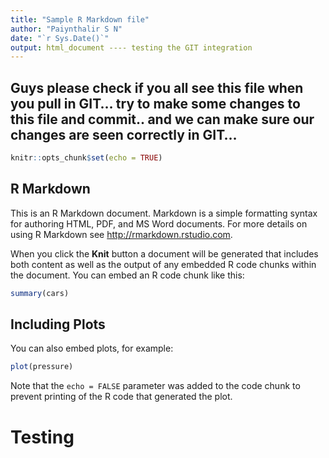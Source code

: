 ```yaml
---
title: "Sample R Markdown file"
author: "Paiynthalir S N"
date: "`r Sys.Date()`"
output: html_document ---- testing the GIT integration
---
```

## Guys please check if you all see this file when you pull in GIT... try to make some changes to this file and commit.. and we can make sure our changes are seen correctly in GIT...

```r
knitr::opts_chunk$set(echo = TRUE)
```

## R Markdown

This is an R Markdown document. Markdown is a simple formatting syntax for authoring HTML, PDF, and MS Word documents. For more details on using R Markdown see <http://rmarkdown.rstudio.com>.

When you click the **Knit** button a document will be generated that includes both content as well as the output of any embedded R code chunks within the document. You can embed an R code chunk like this:

```r
summary(cars)
```

## Including Plots

You can also embed plots, for example:

```r
plot(pressure)
```

Note that the `echo = FALSE` parameter was added to the code chunk to prevent printing of the R code that generated the plot.

# Testing
